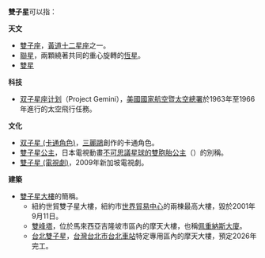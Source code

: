 '''雙子星'''可以指：

'''天文'''
*[[雙子座|雙子座]]，[[黃道十二星座|黃道十二星座]]之一。
*[[聯星|聯星]]，兩顆繞著共同的重心旋轉的[[恆星|恆星]]。
*[[雙星|雙星]]

'''科技'''
*[[双子星座计划|双子星座计划]]（Project Gemini），[[美國國家航空暨太空總署|美國國家航空暨太空總署]]於1963年至1966年進行的太空飛行任務。

'''文化'''
*[[双星仙子|双子星 (卡通角色)]]，[[三麗鷗|三麗鷗]]創作的卡通角色。
*[[雙子星公主|雙子星公主]]，日本電視動畫[[不可思議星球的雙胞胎公主|不可思議星球的雙胞胎公主]]（{{lang|ja|ふしぎ星の☆ふたご姫}}）的別稱。
*[[雙子星_(電視劇)|雙子星 (電視劇)]]，2009年新加坡電視劇。

'''建築'''<!-- 適合獨立消歧義頁面 -->
*[[双子塔_(消歧义)|雙子星大樓]]的簡稱。
**紐約世貿雙子星大樓，紐約市[[世界貿易中心|世界貿易中心]]的兩棟最高大樓，毀於2001年9月11日。
**[[雙峰塔|雙峰塔]]，位於馬來西亞吉隆坡市區內的摩天大樓，也稱[[佩重納斯大廈|佩重納斯大廈]]。
**[[台北雙子星|台北雙子星]]，[[台灣|台灣]][[台北市|台北市]][[台北車站|台北車站]]特定專用區內的摩天大樓，預定2026年完工。

{{disambig|SH|cat=三字消歧義}}